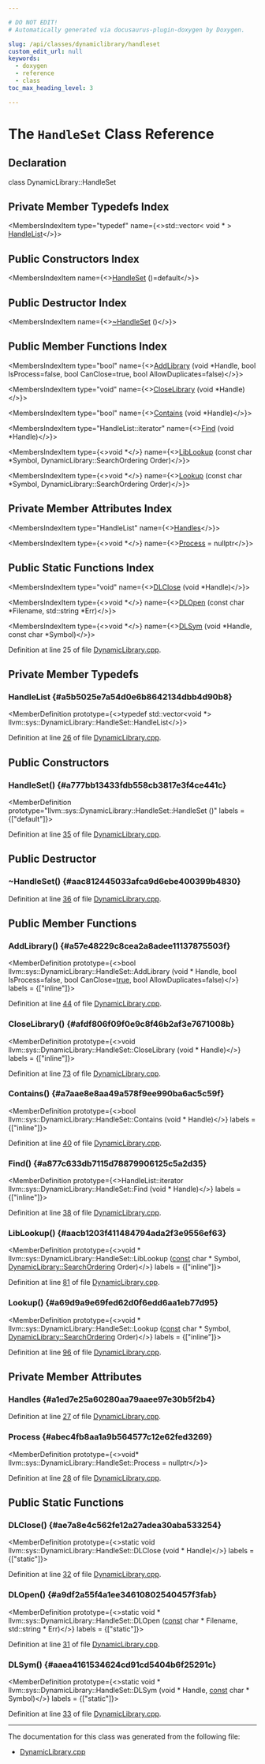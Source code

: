 ```yaml
---

# DO NOT EDIT!
# Automatically generated via docusaurus-plugin-doxygen by Doxygen.

slug: /api/classes/dynamiclibrary/handleset
custom_edit_url: null
keywords:
  - doxygen
  - reference
  - class
toc_max_heading_level: 3

---
```





# The `HandleSet` Class Reference

<DoxygenPage pluginConfig={pluginConfig}>



## Declaration

<CodeBlock>class DynamicLibrary::HandleSet</CodeBlock>

## Private Member Typedefs Index

<MembersIndex>

<MembersIndexItem
  type="typedef"
  name={<>std::vector&lt; void &#42; &gt; <a href="#a5b5025e7a54d0e6b8642134dbb4d90b8">HandleList</a></>}>
</MembersIndexItem>

</MembersIndex>

## Public Constructors Index

<MembersIndex>

<MembersIndexItem
  name={<><a href="#a777bb13433fdb558cb3817e3f4ce441c">HandleSet</a> ()=default</>}>
</MembersIndexItem>

</MembersIndex>

## Public Destructor Index

<MembersIndex>

<MembersIndexItem
  name={<><a href="#aac812445033afca9d6ebe400399b4830">~HandleSet</a> ()</>}>
</MembersIndexItem>

</MembersIndex>

## Public Member Functions Index

<MembersIndex>

<MembersIndexItem
  type="bool"
  name={<><a href="#a57e48229c8cea2a8adee11137875503f">AddLibrary</a> (void &#42;Handle, bool IsProcess=false, bool CanClose=true, bool AllowDuplicates=false)</>}>
</MembersIndexItem>

<MembersIndexItem
  type="void"
  name={<><a href="#afdf806f09f0e9c8f46b2af3e7671008b">CloseLibrary</a> (void &#42;Handle)</>}>
</MembersIndexItem>

<MembersIndexItem
  type="bool"
  name={<><a href="#a7aae8e8aa49a578f9ee990ba6ac5c59f">Contains</a> (void &#42;Handle)</>}>
</MembersIndexItem>

<MembersIndexItem
  type="HandleList::iterator"
  name={<><a href="#a877c633db7115d78879906125c5a2d35">Find</a> (void &#42;Handle)</>}>
</MembersIndexItem>

<MembersIndexItem
  type={<>void &#42;</>}
  name={<><a href="#aacb1203f411484794ada2f3e9556ef63">LibLookup</a> (const char &#42;Symbol, DynamicLibrary::SearchOrdering Order)</>}>
</MembersIndexItem>

<MembersIndexItem
  type={<>void &#42;</>}
  name={<><a href="#a69d9a9e69fed62d0f6edd6aa1eb77d95">Lookup</a> (const char &#42;Symbol, DynamicLibrary::SearchOrdering Order)</>}>
</MembersIndexItem>

</MembersIndex>

## Private Member Attributes Index

<MembersIndex>

<MembersIndexItem
  type="HandleList"
  name={<><a href="#a1ed7e25a60280aa79aaee97e30b5f2b4">Handles</a></>}>
</MembersIndexItem>

<MembersIndexItem
  type={<>void &#42;</>}
  name={<><a href="#abec4fb8aa1a9b564577c12e62fed3269">Process</a> = nullptr</>}>
</MembersIndexItem>

</MembersIndex>

## Public Static Functions Index

<MembersIndex>

<MembersIndexItem
  type="void"
  name={<><a href="#ae7a8e4c562fe12a27adea30aba533254">DLClose</a> (void &#42;Handle)</>}>
</MembersIndexItem>

<MembersIndexItem
  type={<>void &#42;</>}
  name={<><a href="#a9df2a55f4a1ee34610802540457f3fab">DLOpen</a> (const char &#42;Filename, std::string &#42;Err)</>}>
</MembersIndexItem>

<MembersIndexItem
  type={<>void &#42;</>}
  name={<><a href="#aaea4161534624cd91cd5404b6f25291c">DLSym</a> (void &#42;Handle, const char &#42;Symbol)</>}>
</MembersIndexItem>

</MembersIndex>


Definition at line 25 of file <a href="/docs/api/files/lib/lib/support/dynamiclibrary-cpp">DynamicLibrary.cpp</a>.

<SectionDefinition>

## Private Member Typedefs

### HandleList {#a5b5025e7a54d0e6b8642134dbb4d90b8}

<MemberDefinition
  prototype={<>typedef std::vector&lt;void &#42;&gt; llvm::sys::DynamicLibrary::HandleSet::HandleList</>}>

Definition at line <a href="/docs/api/files/lib/lib/support/dynamiclibrary-cpp/#l00026">26</a> of file <a href="/docs/api/files/lib/lib/support/dynamiclibrary-cpp">DynamicLibrary.cpp</a>.
</MemberDefinition>

</SectionDefinition>

<SectionDefinition>

## Public Constructors

### HandleSet() {#a777bb13433fdb558cb3817e3f4ce441c}

<MemberDefinition
  prototype="llvm::sys::DynamicLibrary::HandleSet::HandleSet ()"
  labels = {["default"]}>

Definition at line <a href="/docs/api/files/lib/lib/support/dynamiclibrary-cpp/#l00035">35</a> of file <a href="/docs/api/files/lib/lib/support/dynamiclibrary-cpp">DynamicLibrary.cpp</a>.
</MemberDefinition>

</SectionDefinition>

<SectionDefinition>

## Public Destructor

### ~HandleSet() {#aac812445033afca9d6ebe400399b4830}

<MemberDefinition
  prototype="llvm::sys::DynamicLibrary::HandleSet::~HandleSet ()">

Definition at line <a href="/docs/api/files/lib/lib/support/dynamiclibrary-cpp/#l00036">36</a> of file <a href="/docs/api/files/lib/lib/support/dynamiclibrary-cpp">DynamicLibrary.cpp</a>.
</MemberDefinition>

</SectionDefinition>

<SectionDefinition>

## Public Member Functions

### AddLibrary() {#a57e48229c8cea2a8adee11137875503f}

<MemberDefinition
  prototype={<>bool llvm::sys::DynamicLibrary::HandleSet::AddLibrary (void &#42; Handle, bool IsProcess=false, bool CanClose=<a href="/docs/api/files/lib/lib/analysis/basicaliasanalysis-cpp/#af6d5cafbdfc5313e65d990120021a3ec">true</a>, bool AllowDuplicates=false)</>}
  labels = {["inline"]}>

Definition at line <a href="/docs/api/files/lib/lib/support/dynamiclibrary-cpp/#l00044">44</a> of file <a href="/docs/api/files/lib/lib/support/dynamiclibrary-cpp">DynamicLibrary.cpp</a>.
</MemberDefinition>

### CloseLibrary() {#afdf806f09f0e9c8f46b2af3e7671008b}

<MemberDefinition
  prototype={<>void llvm::sys::DynamicLibrary::HandleSet::CloseLibrary (void &#42; Handle)</>}
  labels = {["inline"]}>

Definition at line <a href="/docs/api/files/lib/lib/support/dynamiclibrary-cpp/#l00073">73</a> of file <a href="/docs/api/files/lib/lib/support/dynamiclibrary-cpp">DynamicLibrary.cpp</a>.
</MemberDefinition>

### Contains() {#a7aae8e8aa49a578f9ee990ba6ac5c59f}

<MemberDefinition
  prototype={<>bool llvm::sys::DynamicLibrary::HandleSet::Contains (void &#42; Handle)</>}
  labels = {["inline"]}>

Definition at line <a href="/docs/api/files/lib/lib/support/dynamiclibrary-cpp/#l00040">40</a> of file <a href="/docs/api/files/lib/lib/support/dynamiclibrary-cpp">DynamicLibrary.cpp</a>.
</MemberDefinition>

### Find() {#a877c633db7115d78879906125c5a2d35}

<MemberDefinition
  prototype={<>HandleList::iterator llvm::sys::DynamicLibrary::HandleSet::Find (void &#42; Handle)</>}
  labels = {["inline"]}>

Definition at line <a href="/docs/api/files/lib/lib/support/dynamiclibrary-cpp/#l00038">38</a> of file <a href="/docs/api/files/lib/lib/support/dynamiclibrary-cpp">DynamicLibrary.cpp</a>.
</MemberDefinition>

### LibLookup() {#aacb1203f411484794ada2f3e9556ef63}

<MemberDefinition
  prototype={<>void &#42; llvm::sys::DynamicLibrary::HandleSet::LibLookup (<a href="/docs/api/files/lib/lib/target/lib/target/aarch64/aarch64promoteconstant-cpp/#a90f8350fecae261c25be85d38b451bff">const</a> char &#42; Symbol, <a href="/docs/api/classes/llvm/sys/dynamiclibrary/#a5e198e8003db7c5e9f35ee98a5897e59">DynamicLibrary::SearchOrdering</a> Order)</>}
  labels = {["inline"]}>

Definition at line <a href="/docs/api/files/lib/lib/support/dynamiclibrary-cpp/#l00081">81</a> of file <a href="/docs/api/files/lib/lib/support/dynamiclibrary-cpp">DynamicLibrary.cpp</a>.
</MemberDefinition>

### Lookup() {#a69d9a9e69fed62d0f6edd6aa1eb77d95}

<MemberDefinition
  prototype={<>void &#42; llvm::sys::DynamicLibrary::HandleSet::Lookup (<a href="/docs/api/files/lib/lib/target/lib/target/aarch64/aarch64promoteconstant-cpp/#a90f8350fecae261c25be85d38b451bff">const</a> char &#42; Symbol, <a href="/docs/api/classes/llvm/sys/dynamiclibrary/#a5e198e8003db7c5e9f35ee98a5897e59">DynamicLibrary::SearchOrdering</a> Order)</>}
  labels = {["inline"]}>

Definition at line <a href="/docs/api/files/lib/lib/support/dynamiclibrary-cpp/#l00096">96</a> of file <a href="/docs/api/files/lib/lib/support/dynamiclibrary-cpp">DynamicLibrary.cpp</a>.
</MemberDefinition>

</SectionDefinition>

<SectionDefinition>

## Private Member Attributes

### Handles {#a1ed7e25a60280aa79aaee97e30b5f2b4}

<MemberDefinition
  prototype="HandleList llvm::sys::DynamicLibrary::HandleSet::Handles">

Definition at line <a href="/docs/api/files/lib/lib/support/dynamiclibrary-cpp/#l00027">27</a> of file <a href="/docs/api/files/lib/lib/support/dynamiclibrary-cpp">DynamicLibrary.cpp</a>.
</MemberDefinition>

### Process {#abec4fb8aa1a9b564577c12e62fed3269}

<MemberDefinition
  prototype={<>void&#42; llvm::sys::DynamicLibrary::HandleSet::Process = nullptr</>}>

Definition at line <a href="/docs/api/files/lib/lib/support/dynamiclibrary-cpp/#l00028">28</a> of file <a href="/docs/api/files/lib/lib/support/dynamiclibrary-cpp">DynamicLibrary.cpp</a>.
</MemberDefinition>

</SectionDefinition>

<SectionDefinition>

## Public Static Functions

### DLClose() {#ae7a8e4c562fe12a27adea30aba533254}

<MemberDefinition
  prototype={<>static void llvm::sys::DynamicLibrary::HandleSet::DLClose (void &#42; Handle)</>}
  labels = {["static"]}>

Definition at line <a href="/docs/api/files/lib/lib/support/dynamiclibrary-cpp/#l00032">32</a> of file <a href="/docs/api/files/lib/lib/support/dynamiclibrary-cpp">DynamicLibrary.cpp</a>.
</MemberDefinition>

### DLOpen() {#a9df2a55f4a1ee34610802540457f3fab}

<MemberDefinition
  prototype={<>static void &#42; llvm::sys::DynamicLibrary::HandleSet::DLOpen (<a href="/docs/api/files/lib/lib/target/lib/target/aarch64/aarch64promoteconstant-cpp/#a90f8350fecae261c25be85d38b451bff">const</a> char &#42; Filename, std::string &#42; Err)</>}
  labels = {["static"]}>

Definition at line <a href="/docs/api/files/lib/lib/support/dynamiclibrary-cpp/#l00031">31</a> of file <a href="/docs/api/files/lib/lib/support/dynamiclibrary-cpp">DynamicLibrary.cpp</a>.
</MemberDefinition>

### DLSym() {#aaea4161534624cd91cd5404b6f25291c}

<MemberDefinition
  prototype={<>static void &#42; llvm::sys::DynamicLibrary::HandleSet::DLSym (void &#42; Handle, <a href="/docs/api/files/lib/lib/target/lib/target/aarch64/aarch64promoteconstant-cpp/#a90f8350fecae261c25be85d38b451bff">const</a> char &#42; Symbol)</>}
  labels = {["static"]}>

Definition at line <a href="/docs/api/files/lib/lib/support/dynamiclibrary-cpp/#l00033">33</a> of file <a href="/docs/api/files/lib/lib/support/dynamiclibrary-cpp">DynamicLibrary.cpp</a>.
</MemberDefinition>

</SectionDefinition>

<hr/>

The documentation for this class was generated from the following file:

<ul>
<li><a href="/docs/api/files/lib/lib/support/dynamiclibrary-cpp">DynamicLibrary.cpp</a></li>
</ul>

</DoxygenPage>
